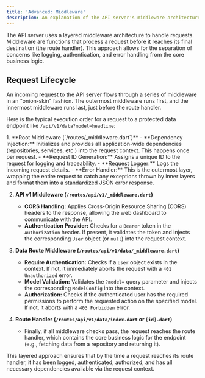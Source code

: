 ```yaml
---
title: 'Advanced: Middleware'
description: An explanation of the API server's middleware architecture and request lifecycle.
---
```



The API server uses a layered middleware architecture to handle requests. Middleware are functions that process a request before it reaches its final destination (the route handler). This approach allows for the separation of concerns like logging, authentication, and error handling from the core business logic.

## Request Lifecycle

An incoming request to the API server flows through a series of middleware in an "onion-skin" fashion. The outermost middleware runs first, and the innermost middleware runs last, just before the route handler.

Here is the typical execution order for a request to a protected data endpoint like `/api/v1/data?model=headline`:

<Steps>
1.  **Root Middleware (`/routes/_middleware.dart`)**
    -   **Dependency Injection:** Initializes and provides all application-wide dependencies (repositories, services, etc.) into the request context. This happens once per request.
    -   **Request ID Generation:** Assigns a unique ID to the request for logging and traceability.
    -   **Request Logger:** Logs the incoming request details.
    -   **Error Handler:** This is the outermost layer, wrapping the entire request to catch any exceptions thrown by inner layers and format them into a standardized JSON error response.

2.  **API v1 Middleware (`/routes/api/v1/_middleware.dart`)**
    -   **CORS Handling:** Applies Cross-Origin Resource Sharing (CORS) headers to the response, allowing the web dashboard to communicate with the API.
    -   **Authentication Provider:** Checks for a `Bearer` token in the `Authorization` header. If present, it validates the token and injects the corresponding `User` object (or `null`) into the request context.

3.  **Data Route Middleware (`/routes/api/v1/data/_middleware.dart`)**
    -   **Require Authentication:** Checks if a `User` object exists in the context. If not, it immediately aborts the request with a `401 Unauthorized` error.
    -   **Model Validation:** Validates the `?model=` query parameter and injects the corresponding `ModelConfig` into the context.
    -   **Authorization:** Checks if the authenticated user has the required permissions to perform the requested action on the specified model. If not, it aborts with a `403 Forbidden` error.

4.  **Route Handler (`/routes/api/v1/data/index.dart` or `[id].dart`)**
    -   Finally, if all middleware checks pass, the request reaches the route handler, which contains the core business logic for the endpoint (e.g., fetching data from a repository and returning it).
</Steps>

This layered approach ensures that by the time a request reaches its route handler, it has been logged, authenticated, authorized, and has all necessary dependencies available via the request context.

